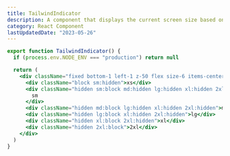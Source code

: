 ```yaml
---
title: TailwindIndicator
description: A component that displays the current screen size based on Tailwind CSS breakpoints.
category: React Component
lastUpdatedDate: "2023-05-26"
---
```


```jsx showLineNumbers
export function TailwindIndicator() {
  if (process.env.NODE_ENV === "production") return null

  return (
    <div className="fixed bottom-1 left-1 z-50 flex size-6 items-center justify-center rounded-full bg-gray-800 p-3 font-mono text-xs text-white">
      <div className="block sm:hidden">xs</div>
      <div className="hidden sm:block md:hidden lg:hidden xl:hidden 2xl:hidden">
        sm
      </div>
      <div className="hidden md:block lg:hidden xl:hidden 2xl:hidden">md</div>
      <div className="hidden lg:block xl:hidden 2xl:hidden">lg</div>
      <div className="hidden xl:block 2xl:hidden">xl</div>
      <div className="hidden 2xl:block">2xl</div>
    </div>
  )
}
```
